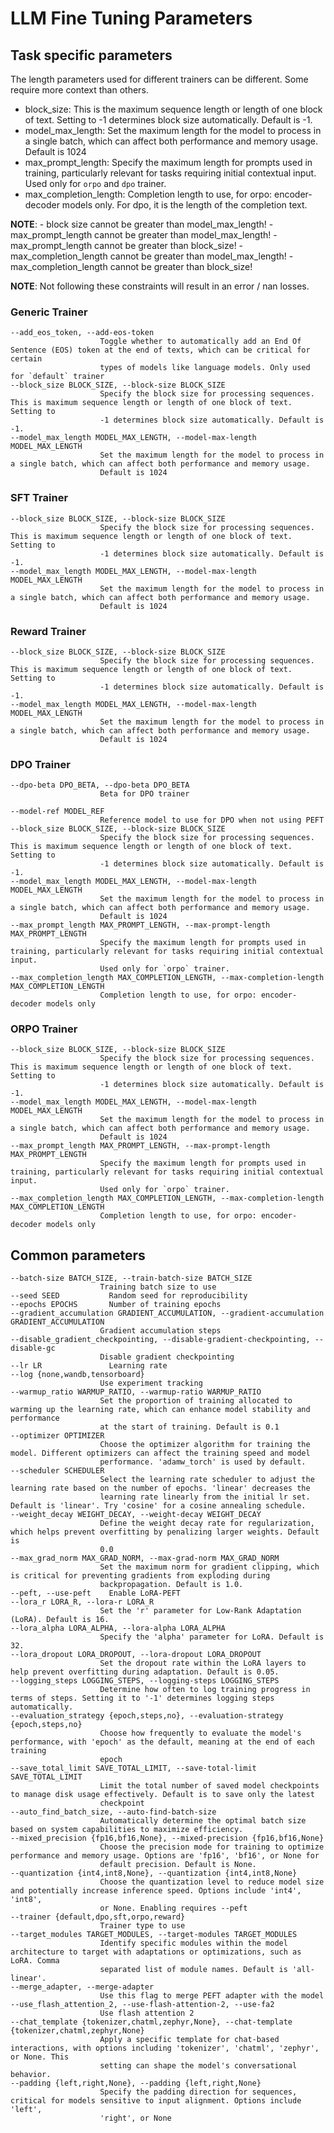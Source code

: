 # LLM Fine Tuning Parameters

## Task specific parameters


The length parameters used for different trainers can be different. Some require more context than others.

- block_size: This is the maximum sequence length or length of one block of text. Setting to -1 determines block size automatically. Default is -1.
- model_max_length: Set the maximum length for the model to process in a single batch, which can affect both performance and memory usage. Default is 1024
- max_prompt_length: Specify the maximum length for prompts used in training, particularly relevant for tasks requiring initial contextual input. Used only for `orpo` and `dpo` trainer.
- max_completion_length: Completion length to use, for orpo: encoder-decoder models only. For dpo, it is the length of the completion text.

**NOTE**:
    - block size cannot be greater than model_max_length!
    - max_prompt_length cannot be greater than model_max_length!
    - max_prompt_length cannot be greater than block_size!
    - max_completion_length cannot be greater than model_max_length!
    - max_completion_length cannot be greater than block_size!

**NOTE**: Not following these constraints will result in an error / nan losses.

### Generic Trainer

```
--add_eos_token, --add-eos-token
                    Toggle whether to automatically add an End Of Sentence (EOS) token at the end of texts, which can be critical for certain
                    types of models like language models. Only used for `default` trainer
--block_size BLOCK_SIZE, --block-size BLOCK_SIZE
                    Specify the block size for processing sequences. This is maximum sequence length or length of one block of text. Setting to
                    -1 determines block size automatically. Default is -1.
--model_max_length MODEL_MAX_LENGTH, --model-max-length MODEL_MAX_LENGTH
                    Set the maximum length for the model to process in a single batch, which can affect both performance and memory usage.
                    Default is 1024
```

### SFT Trainer

```
--block_size BLOCK_SIZE, --block-size BLOCK_SIZE
                    Specify the block size for processing sequences. This is maximum sequence length or length of one block of text. Setting to
                    -1 determines block size automatically. Default is -1.
--model_max_length MODEL_MAX_LENGTH, --model-max-length MODEL_MAX_LENGTH
                    Set the maximum length for the model to process in a single batch, which can affect both performance and memory usage.
                    Default is 1024
```

### Reward Trainer

```
--block_size BLOCK_SIZE, --block-size BLOCK_SIZE
                    Specify the block size for processing sequences. This is maximum sequence length or length of one block of text. Setting to
                    -1 determines block size automatically. Default is -1.
--model_max_length MODEL_MAX_LENGTH, --model-max-length MODEL_MAX_LENGTH
                    Set the maximum length for the model to process in a single batch, which can affect both performance and memory usage.
                    Default is 1024
```

### DPO Trainer

```
--dpo-beta DPO_BETA, --dpo-beta DPO_BETA
                    Beta for DPO trainer

--model-ref MODEL_REF
                    Reference model to use for DPO when not using PEFT
--block_size BLOCK_SIZE, --block-size BLOCK_SIZE
                    Specify the block size for processing sequences. This is maximum sequence length or length of one block of text. Setting to
                    -1 determines block size automatically. Default is -1.
--model_max_length MODEL_MAX_LENGTH, --model-max-length MODEL_MAX_LENGTH
                    Set the maximum length for the model to process in a single batch, which can affect both performance and memory usage.
                    Default is 1024
--max_prompt_length MAX_PROMPT_LENGTH, --max-prompt-length MAX_PROMPT_LENGTH
                    Specify the maximum length for prompts used in training, particularly relevant for tasks requiring initial contextual input.
                    Used only for `orpo` trainer.
--max_completion_length MAX_COMPLETION_LENGTH, --max-completion-length MAX_COMPLETION_LENGTH
                    Completion length to use, for orpo: encoder-decoder models only
```

### ORPO Trainer

```
--block_size BLOCK_SIZE, --block-size BLOCK_SIZE
                    Specify the block size for processing sequences. This is maximum sequence length or length of one block of text. Setting to
                    -1 determines block size automatically. Default is -1.
--model_max_length MODEL_MAX_LENGTH, --model-max-length MODEL_MAX_LENGTH
                    Set the maximum length for the model to process in a single batch, which can affect both performance and memory usage.
                    Default is 1024
--max_prompt_length MAX_PROMPT_LENGTH, --max-prompt-length MAX_PROMPT_LENGTH
                    Specify the maximum length for prompts used in training, particularly relevant for tasks requiring initial contextual input.
                    Used only for `orpo` trainer.
--max_completion_length MAX_COMPLETION_LENGTH, --max-completion-length MAX_COMPLETION_LENGTH
                    Completion length to use, for orpo: encoder-decoder models only
```


## Common parameters
```
--batch-size BATCH_SIZE, --train-batch-size BATCH_SIZE
                    Training batch size to use
--seed SEED           Random seed for reproducibility
--epochs EPOCHS       Number of training epochs
--gradient_accumulation GRADIENT_ACCUMULATION, --gradient-accumulation GRADIENT_ACCUMULATION
                    Gradient accumulation steps
--disable_gradient_checkpointing, --disable-gradient-checkpointing, --disable-gc
                    Disable gradient checkpointing
--lr LR               Learning rate
--log {none,wandb,tensorboard}
                    Use experiment tracking
--warmup_ratio WARMUP_RATIO, --warmup-ratio WARMUP_RATIO
                    Set the proportion of training allocated to warming up the learning rate, which can enhance model stability and performance
                    at the start of training. Default is 0.1
--optimizer OPTIMIZER
                    Choose the optimizer algorithm for training the model. Different optimizers can affect the training speed and model
                    performance. 'adamw_torch' is used by default.
--scheduler SCHEDULER
                    Select the learning rate scheduler to adjust the learning rate based on the number of epochs. 'linear' decreases the
                    learning rate linearly from the initial lr set. Default is 'linear'. Try 'cosine' for a cosine annealing schedule.
--weight_decay WEIGHT_DECAY, --weight-decay WEIGHT_DECAY
                    Define the weight decay rate for regularization, which helps prevent overfitting by penalizing larger weights. Default is
                    0.0
--max_grad_norm MAX_GRAD_NORM, --max-grad-norm MAX_GRAD_NORM
                    Set the maximum norm for gradient clipping, which is critical for preventing gradients from exploding during
                    backpropagation. Default is 1.0.
--peft, --use-peft    Enable LoRA-PEFT
--lora_r LORA_R, --lora-r LORA_R
                    Set the 'r' parameter for Low-Rank Adaptation (LoRA). Default is 16.
--lora_alpha LORA_ALPHA, --lora-alpha LORA_ALPHA
                    Specify the 'alpha' parameter for LoRA. Default is 32.
--lora_dropout LORA_DROPOUT, --lora-dropout LORA_DROPOUT
                    Set the dropout rate within the LoRA layers to help prevent overfitting during adaptation. Default is 0.05.
--logging_steps LOGGING_STEPS, --logging-steps LOGGING_STEPS
                    Determine how often to log training progress in terms of steps. Setting it to '-1' determines logging steps automatically.
--evaluation_strategy {epoch,steps,no}, --evaluation-strategy {epoch,steps,no}
                    Choose how frequently to evaluate the model's performance, with 'epoch' as the default, meaning at the end of each training
                    epoch
--save_total_limit SAVE_TOTAL_LIMIT, --save-total-limit SAVE_TOTAL_LIMIT
                    Limit the total number of saved model checkpoints to manage disk usage effectively. Default is to save only the latest
                    checkpoint
--auto_find_batch_size, --auto-find-batch-size
                    Automatically determine the optimal batch size based on system capabilities to maximize efficiency.
--mixed_precision {fp16,bf16,None}, --mixed-precision {fp16,bf16,None}
                    Choose the precision mode for training to optimize performance and memory usage. Options are 'fp16', 'bf16', or None for
                    default precision. Default is None.
--quantization {int4,int8,None}, --quantization {int4,int8,None}
                    Choose the quantization level to reduce model size and potentially increase inference speed. Options include 'int4', 'int8',
                    or None. Enabling requires --peft
--trainer {default,dpo,sft,orpo,reward}
                    Trainer type to use
--target_modules TARGET_MODULES, --target-modules TARGET_MODULES
                    Identify specific modules within the model architecture to target with adaptations or optimizations, such as LoRA. Comma
                    separated list of module names. Default is 'all-linear'.
--merge_adapter, --merge-adapter
                    Use this flag to merge PEFT adapter with the model
--use_flash_attention_2, --use-flash-attention-2, --use-fa2
                    Use flash attention 2
--chat_template {tokenizer,chatml,zephyr,None}, --chat-template {tokenizer,chatml,zephyr,None}
                    Apply a specific template for chat-based interactions, with options including 'tokenizer', 'chatml', 'zephyr', or None. This
                    setting can shape the model's conversational behavior.
--padding {left,right,None}, --padding {left,right,None}
                    Specify the padding direction for sequences, critical for models sensitive to input alignment. Options include 'left',
                    'right', or None
```